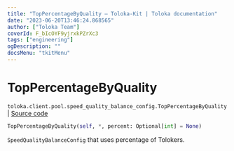 ```yaml
---
title: "TopPercentageByQuality — Toloka-Kit | Toloka documentation"
date: "2023-06-20T13:46:24.868565"
author: ["Toloka Team"]
coverId: F_bIcOYF9yjrxkPZrXc3
tags: ["engineering"]
ogDescription: ""
docsMenu: "tkitMenu"
---
```


# TopPercentageByQuality

`toloka.client.pool.speed_quality_balance_config.TopPercentageByQuality` | [Source code](https://github.com/Toloka/toloka-kit/blob/v1.2.0/src/client/pool/speed_quality_balance_config.py#L31)

```python
TopPercentageByQuality(self, *, percent: Optional[int] = None)
```

`SpeedQualityBalanceConfig` that uses percentage of Tolokers.